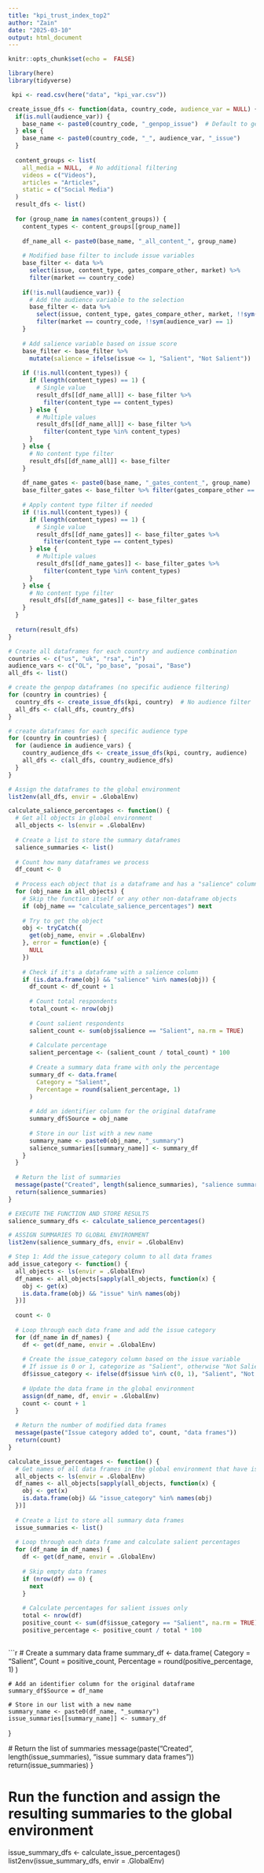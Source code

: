 ---
title: "kpi_trust_index_top2"
author: "Zain"
date: "2025-03-10"
output: html_document
---

```{r setup, include=FALSE}
knitr::opts_chunk$set(echo =  FALSE)
```

```{r} 

library(here)
library(tidyverse)

```

```{r}

 kpi <- read.csv(here("data", "kpi_var.csv"))

```

```{r}
create_issue_dfs <- function(data, country_code, audience_var = NULL) {
  if(is.null(audience_var)) {
    base_name <- paste0(country_code, "_genpop_issue")  # Default to genpop if no audience specified
  } else {
    base_name <- paste0(country_code, "_", audience_var, "_issue")
  }
  
  content_groups <- list(
    all_media = NULL,  # No additional filtering
    videos = c("Videos"),
    articles = "Articles",
    static = c("Social Media")
  )
  result_dfs <- list()
  
  for (group_name in names(content_groups)) {
    content_types <- content_groups[[group_name]]
    
    df_name_all <- paste0(base_name, "_all_content_", group_name)
    
    # Modified base filter to include issue variables
    base_filter <- data %>%
      select(issue, content_type, gates_compare_other, market) %>%
      filter(market == country_code)
    
    if(!is.null(audience_var)) {
      # Add the audience variable to the selection
      base_filter <- data %>%
        select(issue, content_type, gates_compare_other, market, !!sym(audience_var)) %>%
        filter(market == country_code, !!sym(audience_var) == 1)
    }
    
    # Add salience variable based on issue score
    base_filter <- base_filter %>%
      mutate(salience = ifelse(issue <= 1, "Salient", "Not Salient"))
    
    if (!is.null(content_types)) {
      if (length(content_types) == 1) {
        # Single value
        result_dfs[[df_name_all]] <- base_filter %>% 
          filter(content_type == content_types)
      } else {
        # Multiple values
        result_dfs[[df_name_all]] <- base_filter %>% 
          filter(content_type %in% content_types)
      }
    } else {
      # No content type filter
      result_dfs[[df_name_all]] <- base_filter
    }
    
    df_name_gates <- paste0(base_name, "_gates_content_", group_name)
    base_filter_gates <- base_filter %>% filter(gates_compare_other == 1)
    
    # Apply content type filter if needed
    if (!is.null(content_types)) {
      if (length(content_types) == 1) {
        # Single value
        result_dfs[[df_name_gates]] <- base_filter_gates %>% 
          filter(content_type == content_types)
      } else {
        # Multiple values
        result_dfs[[df_name_gates]] <- base_filter_gates %>% 
          filter(content_type %in% content_types)
      }
    } else {
      # No content type filter
      result_dfs[[df_name_gates]] <- base_filter_gates
    }
  }
  
  return(result_dfs)
}

# Create all dataframes for each country and audience combination
countries <- c("us", "uk", "rsa", "in")
audience_vars <- c("OL", "po_base", "posai", "Base")
all_dfs <- list()

# create the genpop dataframes (no specific audience filtering)
for (country in countries) {
  country_dfs <- create_issue_dfs(kpi, country)  # No audience filter
  all_dfs <- c(all_dfs, country_dfs)
}

# create dataframes for each specific audience type
for (country in countries) {
  for (audience in audience_vars) {
    country_audience_dfs <- create_issue_dfs(kpi, country, audience)
    all_dfs <- c(all_dfs, country_audience_dfs)
  }
}

# Assign the dataframes to the global environment
list2env(all_dfs, envir = .GlobalEnv)

```

```{r}
calculate_salience_percentages <- function() {
  # Get all objects in global environment
  all_objects <- ls(envir = .GlobalEnv)
  
  # Create a list to store the summary dataframes
  salience_summaries <- list()
  
  # Count how many dataframes we process
  df_count <- 0
  
  # Process each object that is a dataframe and has a "salience" column
  for (obj_name in all_objects) {
    # Skip the function itself or any other non-dataframe objects
    if (obj_name == "calculate_salience_percentages") next
    
    # Try to get the object
    obj <- tryCatch({
      get(obj_name, envir = .GlobalEnv)
    }, error = function(e) {
      NULL
    })
    
    # Check if it's a dataframe with a salience column
    if (is.data.frame(obj) && "salience" %in% names(obj)) {
      df_count <- df_count + 1
      
      # Count total respondents
      total_count <- nrow(obj)
      
      # Count salient respondents
      salient_count <- sum(obj$salience == "Salient", na.rm = TRUE)
      
      # Calculate percentage
      salient_percentage <- (salient_count / total_count) * 100
      
      # Create a summary data frame with only the percentage
      summary_df <- data.frame(
        Category = "Salient",
        Percentage = round(salient_percentage, 1)
      )
      
      # Add an identifier column for the original dataframe
      summary_df$Source = obj_name
      
      # Store in our list with a new name
      summary_name <- paste0(obj_name, "_summary")
      salience_summaries[[summary_name]] <- summary_df
    }
  }
  
  # Return the list of summaries
  message(paste("Created", length(salience_summaries), "salience summary data frames"))
  return(salience_summaries)
}

# EXECUTE THE FUNCTION AND STORE RESULTS
salience_summary_dfs <- calculate_salience_percentages()

# ASSIGN SUMMARIES TO GLOBAL ENVIRONMENT
list2env(salience_summary_dfs, envir = .GlobalEnv)


```




















```{r}



# Step 1: Add the issue_category column to all data frames
add_issue_category <- function() {
  all_objects <- ls(envir = .GlobalEnv)
  df_names <- all_objects[sapply(all_objects, function(x) {
    obj <- get(x)
    is.data.frame(obj) && "issue" %in% names(obj)
  })]
  
  count <- 0
  
  # Loop through each data frame and add the issue category
  for (df_name in df_names) {
    df <- get(df_name, envir = .GlobalEnv)
    
    # Create the issue_category column based on the issue variable
    # If issue is 0 or 1, categorize as "Salient", otherwise "Not Salient"
    df$issue_category <- ifelse(df$issue %in% c(0, 1), "Salient", "Not Salient")
    
    # Update the data frame in the global environment
    assign(df_name, df, envir = .GlobalEnv)
    count <- count + 1
  }
  
  # Return the number of modified data frames
  message(paste("Issue category added to", count, "data frames"))
  return(count)
}

```



```{r}

calculate_issue_percentages <- function() {
  # Get names of all data frames in the global environment that have issue_category column
  all_objects <- ls(envir = .GlobalEnv)
  df_names <- all_objects[sapply(all_objects, function(x) {
    obj <- get(x)
    is.data.frame(obj) && "issue_category" %in% names(obj)
  })]
  
  # Create a list to store all summary data frames
  issue_summaries <- list()
  
  # Loop through each data frame and calculate salient percentages
  for (df_name in df_names) {
    df <- get(df_name, envir = .GlobalEnv)
    
    # Skip empty data frames
    if (nrow(df) == 0) {
      next
    }
    
    # Calculate percentages for salient issues only
    total <- nrow(df)
    positive_count <- sum(df$issue_category == "Salient", na.rm = TRUE)
    positive_percentage <- positive_count / total * 100
    
```
    
```{r}

    # Create a summary data frame
    summary_df <- data.frame(
      Category = "Salient",
      Count = positive_count,
      Percentage = round(positive_percentage, 1)
    )
    
    # Add an identifier column for the original dataframe
    summary_df$Source = df_name
    
    # Store in our list with a new name
    summary_name <- paste0(df_name, "_summary")
    issue_summaries[[summary_name]] <- summary_df
  }
  
  # Return the list of summaries
  message(paste("Created", length(issue_summaries), "issue summary data frames"))
  return(issue_summaries)
}

# Run the function and assign the resulting summaries to the global environment
issue_summary_dfs <- calculate_issue_percentages()
list2env(issue_summary_dfs, envir = .GlobalEnv)



